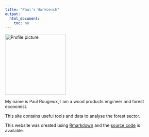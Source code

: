 ```yaml
---
title: "Paul's Workbench"
output: 
  html_document: 
    toc: no
---
```


<img src="figures/paul_bellinzona.png" alt="Profile picture" class="profilepicture" style="width: 200px;"/>


My name is Paul Rougieux, I am a wood products engineer and forest economist.

This site contains useful tools and data to analyse the forest sector.




This website was created using [Rmarkdown](http://rmarkdown.rstudio.com/rmarkdown_websites.html) and the [source code](https://github.com/paulrougieux/paulrougieux.github.io/) is available.
